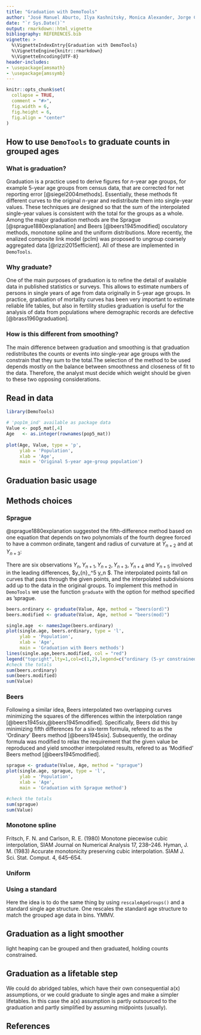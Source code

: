 ```yaml
---
title: "Graduation with DemoTools"
author: "José Manuel Aburto, Ilya Kashnitsky, Monica Alexander, Jorge Cimentada, Tim Riffe"
date: "`r Sys.Date()`"
output: rmarkdown::html_vignette
bibliography: REFERENCES.bib
vignette: >
  %\VignetteIndexEntry{Graduation with DemoTools}
  %\VignetteEngine{knitr::rmarkdown}
  %\VignetteEncoding{UTF-8}
header-includes:
- \usepackage{amsmath}
- \usepackage{amssymb}
---
```



```r
knitr::opts_chunk$set(
  collapse = TRUE,
  comment = "#>",
  fig.width = 6, 
  fig.height = 6,
  fig.align = "center"
)

```

## How to use `DemoTools` to graduate counts in grouped ages

### What is graduation?
Graduation is a practice used to derive figures for _n_-year age groups, for example 5-year age groups from census data, that are corrected for net reporting error [@siegel2004methods]. Essentially, these methods fit different curves to the original  _n_-year and redistribute them into single-year values. These techniques are designed so that the sum of the interpolated single-year values is consistent with the total for the groups as a whole. Among the major graduation methods are the Sprague [@sprague1880explanation] and Beers [@beers1945modified] osculatory methods, monotone spline and the uniform distributions. More recently, the enalized composite link model (pclm) was proposed to ungroup coarsely aggregated data [@rizzi2015efficient]. All of these are implemented in `DemoTools`.

### Why graduate?
One of the main purposes of graduation is to refine the detail of available data in published statistics or surveys. This allows to estimate numbers of persons in single years of age from data originally in 5-year age groups. In practice, graduation of mortality curves has been very important to estimate reliable life tables, but also in fertility studies graduation is useful for the analysis of data from populations where demographic records are defective [@brass1960graduation].

### How is this different from smoothing?
The main difference between graduation and smoothing is that graduation redistributes the counts or events into single-year age groups with the constrain that they sum to the total.The selection of the method to be used depends mostly on the balance between smoothness and closeness of fit to the data. Therefore, the analyst must decide which weight should be given to these two opposing considerations. 

## Read in data
```r
library(DemoTools)

# 'pop1m_ind' available as package data
Value <- pop5_mat[,4]
Age   <- as.integer(rownames(pop5_mat))
  
plot(Age, Value, type = 'p',
     ylab = 'Population',
     xlab = 'Age',
     main = 'Original 5-year age-group population')


```

## Graduation basic usage

## Methods choices

### Sprague
@sprague1880explanation suggested the fifth-difference method based on one equation that depends on two polynomials of the fourth degree forced to have a common ordinate, tangent and radius of curvature at $Y_{n+2}$ and at $Y_{n+3}$:

\begin{equation*}
y_{n+2+x} = \frac{(x+2)}{1!}\Delta y_n +
\frac{(x+2)(x+1)}{2!}\Delta y^2_n +
\frac{(x+2)(x+1)x}{3!}\Delta y^3_n +
\frac{(x+2)(x+1)(x-1)x}{4!}\Delta y^4_n +
\frac{x^3(x-1)(5x-7)}{4!}\Delta y^5_n 
\end{equation*}

There are six observations $Y_{n},Y_{n+1},Y_{n+2},Y_{n+3},Y_{n+4}$ and $Y_{n+5}$ involved in the leading differences, $\Delta y_{n},\dots,\Delta^5 y_n $. The interpolated points fall on curves that pass through the given points, and the interpolated subdivisions add up to the data in the original groups. To implement this method in `DemoTools` we use the function `graduate` with the option for method specified as 'sprague. 


```r
beers.ordinary <- graduate(Value, Age, method = "beers(ord)")
beers.modified <- graduate(Value, Age, method = "beers(mod)")

single.age  <- names2age(beers.ordinary)
plot(single.age, beers.ordinary, type = 'l',
     ylab = 'Population',
     xlab = 'Age',
     main = 'Graduation with Beers methods')
lines(single.age,beers.modified, col = "red")
legend("topright",lty=1,col=c(1,2),legend=c("ordinary (5-yr constrained)","modified (smoother)"))
#check the totals
sum(beers.ordinary)
sum(beers.modified)
sum(Value)
```
### Beers

Following a similar idea, Beers interpolated two overlapping curves minimizing the squares of the differences within the interpolation range [@beers1945six,@beers1945modified]. Specifically, Beers did this by minimizing fifth differences for a six-term formula, refered to as the 'Ordinary' Beers method [@beers1945six]. Subsequently, the ordinay formula was modified to relax the requirement that the given value be reproduced and yield smoother interpolated results, refered to as 'Modified' Beers method [@beers1945modified].

```r
sprague <- graduate(Value, Age, method = "sprague")
plot(single.age, sprague, type = 'l',
     ylab = 'Population',
     xlab = 'Age',
     main = 'Graduation with Sprague method')

#check the totals
sum(sprague)
sum(Value)
```

### Monotone spline
Fritsch, F. N. and Carlson, R. E. (1980) Monotone piecewise cubic interpolation, SIAM Journal on Numerical Analysis 17, 238–246.
Hyman, J. M. (1983) Accurate monotonicity preserving cubic interpolation. SIAM J. Sci. Stat. Comput. 4, 645–654.

### Uniform

### Using a standard
Here the idea is to do the same thing by using `rescaleAgeGroups()` and a standard single age structure. One rescales the standard age structure to match the grouped age data in bins. YMMV.

## Graduation as a light smoother
light heaping can be grouped and then graduated, holding counts constrained.

## Graduation as a lifetable step
We could do abridged tables, which have their own consequential a(x) assumptions, or we could graduate to single ages and make a simpler lifetables. In this case the a(x) assumption is partly outsourced to the graduation and partly simplified by assuming midpoints (usually).

## References
